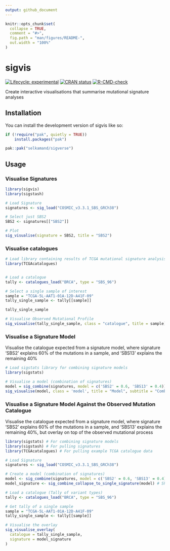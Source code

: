 ```yaml
---
output: github_document
---
```


<!-- README.md is generated from README.Rmd. Please edit that file -->

```r
knitr::opts_chunk$set(
  collapse = TRUE,
  comment = "#>",
  fig.path = "man/figures/README-",
  out.width = "100%"
)
```

# sigvis

<!-- badges: start -->
[![Lifecycle: experimental](https://img.shields.io/badge/lifecycle-experimental-orange.svg)](https://lifecycle.r-lib.org/articles/stages.html#experimental)
[![CRAN status](https://www.r-pkg.org/badges/version/sigvis)](https://CRAN.R-project.org/package=sigvis)
[![R-CMD-check](https://github.com/selkamand/sigvis/actions/workflows/R-CMD-check.yaml/badge.svg)](https://github.com/selkamand/sigvis/actions/workflows/R-CMD-check.yaml)
<!-- badges: end -->

Create interactive visualisations that summarise mutational signature analyses

## Installation

You can install the development version of sigvis like so:

``` r
if (!require("pak", quietly = TRUE))
    install.packages("pak")

pak::pak("selkamand/sigverse")
```

## Usage

### Visualise Signatures

```r
library(sigvis)
library(sigstash)

# Load Signature
signatures <- sig_load("COSMIC_v3.3.1_SBS_GRCh38")

# Select just SBS2
SBS2 <- signatures[["SBS2"]]

# Plot
sig_visualise(signature = SBS2, title = "SBS2")
```



### Visualise catalogues

```r
# Load library containing results of TCGA mutational signature analysis
library(TCGAcatalogues)


# Load a catalogue
tally <- catalogues_load("BRCA", type = "SBS_96")

# Select a single sample of interest
sample = "TCGA-5L-AAT1-01A-12D-A41F-09"
tally_single_sample <- tally[[sample]]

tally_single_sample

# Visualise Observed Mutational Profile
sig_visualise(tally_single_sample, class = "catalogue", title = sample)
```

### Visualise a Signature Model

Visualise the catalogue expected from a signature model, where signature 'SBS2' explains 60% of the mutations in a sample, and 'SBS13' explains the remaining 40%

```r
# Load sigstats library for combining signature models
library(sigstats)

# Visualise a model (combination of signatures)
model = sig_combine(signatures, model = c('SBS2' = 0.6, 'SBS13' = 0.4))
sig_visualise(model, class = 'model', title = "Model", subtitle = "Combination of SBS2 (60%) and SBS13 (40%)")
```


### Visualise a Signature Model Against the Observed Mutation Catalogue

Visualise the catalogue expected from a signature model, where signature 'SBS2' explains 60% of the mutations in a sample, and 'SBS13' explains the remaining 40%, but overlay on top of the observed mutational process

```r
library(sigstats) # For combining signature models
library(sigstash) # For pulling signatures
library(TCGAcatalogues) # For pulling example TCGA catalogue data

# Load Signature
signatures <- sig_load("COSMIC_v3.3.1_SBS_GRCh38")

# Create a model (combination of signatures)
model <- sig_combine(signatures, model = c('SBS2' = 0.6, 'SBS13' = 0.4)) 
model_signature <- sig_combine_collapse_to_single_signature(model) # Should be an option in sig_combine

# Load a catalogue (Tally of variant types)
tally <- catalogues_load("BRCA", type = "SBS_96")

# Get tally of a single sample
sample = "TCGA-5L-AAT1-01A-12D-A41F-09"
tally_single_sample <- tally[[sample]]

# Visualise the overlay
sig_visualise_overlay(
  catalogue = tally_single_sample,
  signature = model_signature
)
```

